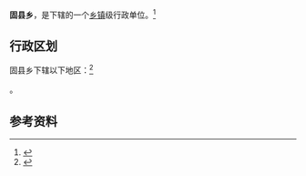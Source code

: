{{中国乡级行政区|14/05/21/205/000}}

'''固县乡'''，是{{PRC admin/fullname|14/05/21/205/000|3}}下辖的一个[[乡镇|乡镇]]级行政单位。<ref>{{PRC admin/ref sgc|{{PRC admin/parent|14/05/21/205/000}}}}</ref>

== 行政区划 ==

固县乡下辖以下地区：<ref>{{PRC admin/ref sgc|14/05/21/205/000}}</ref>

{{PRC admin/children|14/05/21/205/000}}。

== 参考资料 ==

{{reflist}}

{{行政区划小作品}}
{{PRC admin/navcat|14/05/21/205/000}}